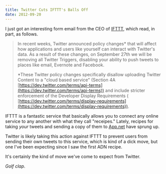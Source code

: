```yaml
---
title: Twitter Cuts IFTTT's Balls Off
date: 2012-09-20
---
```



I just got an interesting form email from the CEO of [IFTTT](https://ifttt.com), which read, in part, as follows.

> In recent weeks, Twitter announced policy changes\* that will affect how applications and users like yourself can interact with Twitter's data. As a result of these changes, on September 27th we will be removing all Twitter Triggers, disabling your ability to push tweets to places like email, Evernote and Facebook.
> 
> \*These Twitter policy changes specifically disallow uploading Twitter Content to a "cloud based service" (Section 4A [https://dev.twitter.com/terms/api-terms](https://dev.twitter.com/terms/api-terms)) and include stricter enforcement of the Developer Display Requirements ( [https://dev.twitter.com/terms/display-requirements](https://dev.twitter.com/terms/display-requirements)).

IFTTT is a fantastic service that basically allows you to connect any online service to any another with what they call "receipes." Lately, recipes for taking _your_ tweets and sending a copy of them to [App.net](https://alpha.app.net/global/) have sprung up.

Twitter is likely taking this action against IFTTT to prevent users from sending their own tweets to this service, which is kind of a dick move, but one I've been expecting since I saw the first ADN recipe.

It's certainly the kind of move we've come to expect from Twitter.

_Golf clap_.


  